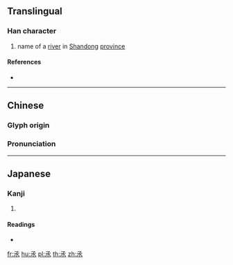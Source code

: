 {{character info/new}}
{{also|丞}}
==Translingual==

===Han character===
{{Han char|rn=85|rad=水|as=01|sn=5|four=17232|canj=NE}}

# name of a [[river]] in [[Shandong]] [[province]]

====References====
* {{Han ref|kx=0603.020|dkj=17086|dj=0996.020|hdz=31546.050|uh=6C36|ud=27702|bh=C9A1|bd=51617}}

----

==Chinese==
{{zh-forms}}

===Glyph origin===
{{Han etym}}

===Pronunciation===
{{zh-pron
|m=zhěng
|c=cing2
|mc=
|oc=y
|ma=
|cat=pn
}}

----

==Japanese==

===Kanji===
{{ja-kanji|grade=|rs=水01}}

# {{defn|lang=ja|sort=水01}}

====Readings====
* {{ja-readings|on=[[しょう]] (shō), [[じょう]] (jō)|kun=[[すくう]] (sukuu)}}

[[fr:氶]]
[[hu:氶]]
[[pl:氶]]
[[th:氶]]
[[zh:氶]]